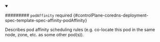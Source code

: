 


<details className="config-field" data-expandable="true" open>
<summary>

######### `podAffinity` <span className="config-field-required" data-required="false">required</span> <span className="config-field-type"></span> <span className="config-field-default"></span> <span className="config-field-enum"></span> {#controlPlane-coredns-deployment-spec-template-spec-affinity-podAffinity}

Describes pod affinity scheduling rules (e.g. co-locate this pod in the same node, zone, etc. as some other pod(s)).

</summary>

<PartialPodaffinityreference />


</details>
